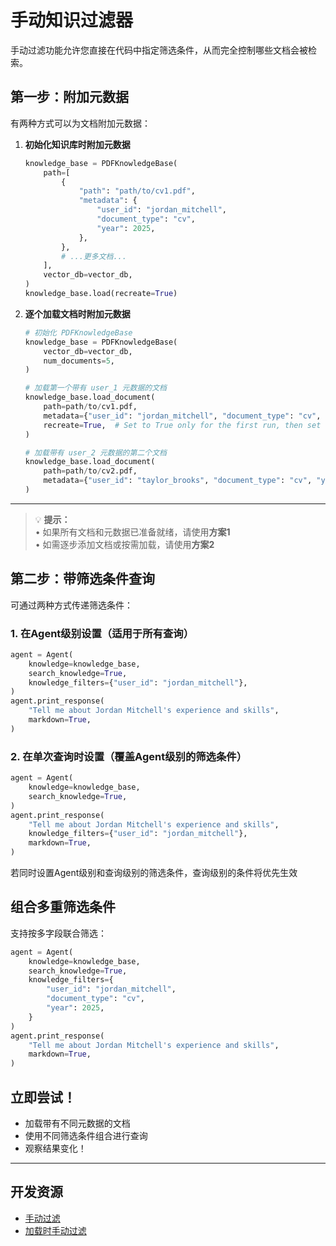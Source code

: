 # 手动知识过滤器

手动过滤功能允许您直接在代码中指定筛选条件，从而完全控制哪些文档会被检索。

## 第一步：附加元数据

有两种方式可以为文档附加元数据：

1. **初始化知识库时附加元数据**

    ```python
    knowledge_base = PDFKnowledgeBase(
        path=[
            {
                "path": "path/to/cv1.pdf",
                "metadata": {
                    "user_id": "jordan_mitchell",
                    "document_type": "cv",
                    "year": 2025,
                },
            },
            # ...更多文档...
        ],
        vector_db=vector_db,
    )
    knowledge_base.load(recreate=True)
    ```

2. **逐个加载文档时附加元数据**

    ```python
    # 初始化 PDFKnowledgeBase
    knowledge_base = PDFKnowledgeBase(
        vector_db=vector_db,
        num_documents=5,
    )

    # 加载第一个带有 user_1 元数据的文档
    knowledge_base.load_document(
        path=path/to/cv1.pdf,
        metadata={"user_id": "jordan_mitchell", "document_type": "cv", "year": 2025},
        recreate=True,  # Set to True only for the first run, then set to False
    )

    # 加载带有 user_2 元数据的第二个文档
    knowledge_base.load_document(
        path=path/to/cv2.pdf,
        metadata={"user_id": "taylor_brooks", "document_type": "cv", "year": 2025},
    )
    ```

---

> 💡 **提示：**  
> • 如果所有文档和元数据已准备就绪，请使用**方案1**  
> • 如需逐步添加文档或按需加载，请使用**方案2**

## 第二步：带筛选条件查询

可通过两种方式传递筛选条件：

### 1. 在Agent级别设置（适用于所有查询）

```python
agent = Agent(
    knowledge=knowledge_base,
    search_knowledge=True,
    knowledge_filters={"user_id": "jordan_mitchell"},
)
agent.print_response(
    "Tell me about Jordan Mitchell's experience and skills",
    markdown=True,
)
```

### 2. 在单次查询时设置（覆盖Agent级别的筛选条件）

```python
agent = Agent(
    knowledge=knowledge_base,
    search_knowledge=True,
)
agent.print_response(
    "Tell me about Jordan Mitchell's experience and skills",
    knowledge_filters={"user_id": "jordan_mitchell"},
    markdown=True,
)
```

<Note>若同时设置Agent级别和查询级别的筛选条件，查询级别的条件将优先生效</Note>

## 组合多重筛选条件

支持按多字段联合筛选：

```python
agent = Agent(
    knowledge=knowledge_base,
    search_knowledge=True,
    knowledge_filters={
        "user_id": "jordan_mitchell",
        "document_type": "cv",
        "year": 2025,
    }
)
agent.print_response(
    "Tell me about Jordan Mitchell's experience and skills",
    markdown=True,
)
```

## 立即尝试！

- 加载带有不同元数据的文档
- 使用不同筛选条件组合进行查询
- 观察结果变化！

---

## 开发资源
- [手动过滤](https://github.com/agno-agi/agno/blob/main/cookbook/agent_concepts/knowledge/filters/pdf/filtering.py)
- [加载时手动过滤](https://github.com/agno-agi/agno/blob/main/cookbook/agent_concepts/knowledge/filters/pdf/filtering_on_load.py)